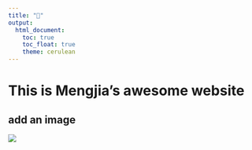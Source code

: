 ```yaml
---
title: "🦌"
output: 
  html_document:
    toc: true
    toc_float: true
    theme: cerulean
---
```


# This is Mengjia's awesome website

## add an image
![](images/mother_daughter.jpg)

